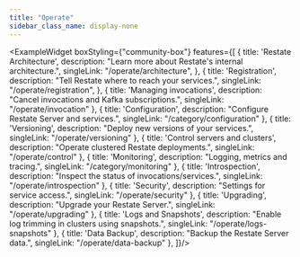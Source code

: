 ```yaml
---
title: "Operate"
sidebar_class_name: display-none
---
```





<ExampleWidget boxStyling={"community-box"} features={[
    {
        title: 'Restate Architecture',
        description: "Learn more about Restate's internal architecture.",
        singleLink: "/operate/architecture",
    },
    {
        title: 'Registration',
        description: "Tell Restate where to reach your services.",
        singleLink: "/operate/registration",
    },
    {
        title: 'Managing invocations',
        description: "Cancel invocations and Kafka subscriptions.",
        singleLink: "/operate/invocation"
    },
    {
        title: 'Configuration',
        description: "Configure Restate Server and services.",
        singleLink: "/category/configuration"
    },
    {
        title: 'Versioning',
        description: "Deploy new versions of your services.",
        singleLink: "/operate/versioning"
    },
    {
        title: 'Control servers and clusters',
        description: "Operate clustered Restate deployments.",
        singleLink: "/operate/control"
    },
    {
        title: 'Monitoring',
        description: "Logging, metrics and tracing.",
        singleLink: "/category/monitoring"
    },
    {
        title: 'Introspection',
        description: "Inspect the status of invocations/services.",
        singleLink: "/operate/introspection"
    },
    {
        title: 'Security',
        description: "Settings for service access.",
        singleLink: "/operate/security"
    },
    {
        title: 'Upgrading',
        description: "Upgrade your Restate Server.",
        singleLink: "/operate/upgrading"
    },
    {
        title: 'Logs and Snapshots',
        description: "Enable log trimming in clusters using snapshots.",
        singleLink: "/operate/logs-snapshots"
    },
    {
        title: 'Data Backup',
        description: "Backup the Restate Server data.",
        singleLink: "/operate/data-backup"
    },
]}/>
